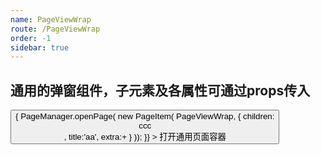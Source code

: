 ```yaml
---
name: PageViewWrap
route: /PageViewWrap
order: -1
sidebar: true
---
```


## 通用的弹窗组件，子元素及各属性可通过props传入

<Playground>
   <button
    onClick={() => {
      PageManager.openPage(
        new PageItem(
          PageViewWrap, 
          {
            children:<div>ccc</div>,
            title:'aa',
            extra:<span>+</span>
          }
      ));
    }}
  >
    打开通用页面容器
  </button>
</Playground>

<Props of={PageViewWrap} />

